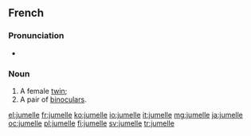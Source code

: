 ==French==

===Pronunciation===
* {{audio|Fr-jumelle.ogg|audio}}

===Noun===
{{fr-noun|f}}

# A female [[twin]]; {{feminine of|jumeau|nocap=1}}
# A pair of [[binoculars]].

[[el:jumelle]]
[[fr:jumelle]]
[[ko:jumelle]]
[[io:jumelle]]
[[it:jumelle]]
[[mg:jumelle]]
[[ja:jumelle]]
[[oc:jumelle]]
[[pl:jumelle]]
[[fi:jumelle]]
[[sv:jumelle]]
[[tr:jumelle]]
